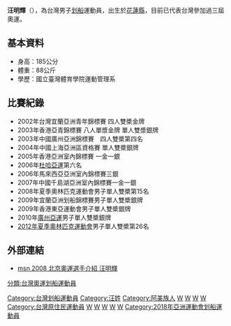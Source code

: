 {{Infobox sportsperson
|headercolor = lightblue
|name = 汪明輝
|birth_date= {{birth_date_and_age|1985|10|24|mf=y}}
|birth_place= {{ROC|臺灣省}}[[花蓮縣|花蓮縣]]
|nationality= {{ROC}}
|country= {{TPE}}
| height         = {{height|m=1.85|0|abbr=on}}
| weight         = {{convert|88|kg|lb|0|abbr=on}}
|sport= 男子[[划船|划船]]
|club= 
|medaltemplates={{MedalSport | 男子[[划船|划船]]|划船]]}}
{{MedalCountry | {{TPE}} }}
{{MedalCompetition|[[亞洲運動會|亞洲運動會]]}}
{{MedalSilver | [[2010年亞洲運動會|2010 廣州]] | [[2010年亞洲運動會划船比賽|單人雙槳]]}}
}}

'''汪明輝'''（{{bd|1985年|10月24日|||catIdx=汪}}），為台灣男子[[划船|划船]]運動員，出生於[[花蓮縣|花蓮縣]]，目前已代表台灣參加過三屆奧運。

==基本資料==
*身高：185公分
*體重：88公斤
*學歷：國立臺灣體育學院運動管理系

==比賽紀錄==
*2002年台灣宜蘭亞洲青年錦標賽 四人雙槳金牌
*2003年香港亞青錦標賽 八人單漿金牌 單人雙漿銀牌
*2003年中國廣州亞洲錦標賽　四人雙槳第四名
*2004年中國上海亞洲區資格賽 單人雙槳銀牌
*2005年香港亞洲室內錦標賽 一金一銀
*2006年[[杜哈亞運|杜哈亞運]]第六名
*2006年馬來西亞亞洲室內錦標賽三銀
*2007年中國千島湖亞洲室內錦標賽一金一銀
*2008年夏季奧林匹克運動會男子單人雙槳第15名
*2009年宜蘭亞洲划船錦標賽男子單人雙槳銀牌
*2009年香港東亞運動會男子單人雙槳銀牌
*2010年[[廣州亞運|廣州亞運]]男子單人雙槳銀牌
*[[2012年夏季奧林匹克運動會|2012年夏季奧林匹克運動會]]男子單人雙槳第26名

==外部連結==
*[http://olympics.news.msn.com.tw/08Olympic/MSNShowPlayer.aspx?SportNo=RO msn 2008 北京奧運選手介紹 汪明輝]{{dead link|date=2018年3月 |bot=InternetArchiveBot |fix-attempted=yes }}
{{Taiwan-sport-bio-stub}}
[[Category:台灣划船運動員|Category:台灣划船運動員]]
[[Category:汪姓|Category:汪姓]]
[[Category:阿美族人|Category:阿美族人]]
[[Category:國立臺灣體育學院校友|W]]
[[Category:花蓮縣人|W]]
[[Category:2010年亚洲运动会银牌得主|W]]
[[Category:2012年夏季奧林匹克運動會划船運動員|W]]
[[Category:台灣原住民運動員|Category:台灣原住民運動員]]
[[分類:台灣奧運划船運動員|分類:台灣奧運划船運動員]]
[[Category:2008年夏季奧林匹克運動會划船運動員|W]]
[[Category:2004年夏季奧林匹克運動會划船運動員|W]]
[[Category:2006年亞洲運動會划船運動員|W]]
[[Category:2010年亞洲運動會划船運動員|W]]
[[Category:2014年亞洲運動會划船運動員|W]]
[[Category:2018年亞洲運動會划船運動員|Category:2018年亞洲運動會划船運動員]]